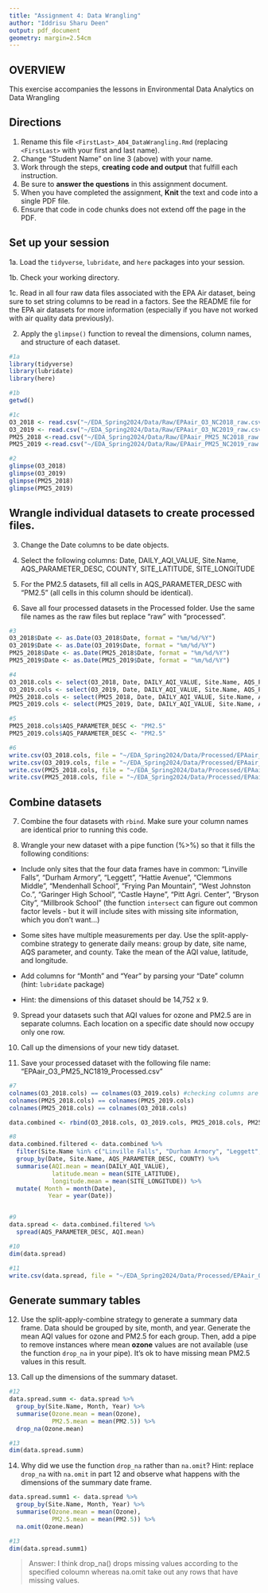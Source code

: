 ```yaml
---
title: "Assignment 4: Data Wrangling"
author: "Iddrisu Sharu Deen"
output: pdf_document
geometry: margin=2.54cm
---
```


## OVERVIEW

This exercise accompanies the lessons in Environmental Data Analytics on Data Wrangling 

## Directions

1. Rename this file `<FirstLast>_A04_DataWrangling.Rmd` (replacing `<FirstLast>` with your first and last name).
2. Change "Student Name" on line 3 (above) with your name.
3. Work through the steps, **creating code and output** that fulfill each instruction.
4. Be sure to **answer the questions** in this assignment document.
5. When you have completed the assignment, **Knit** the text and code into a single PDF file.
6. Ensure that code in code chunks does not extend off the page in the PDF.


## Set up your session 

1a. Load the `tidyverse`,  `lubridate`, and `here` packages into your session.

1b. Check your working directory.

1c. Read in all four raw data files associated with the EPA Air dataset, being sure to set string columns to be read in a factors. See the README file for the EPA air datasets for more information (especially if you have not worked with air quality data previously). 

2. Apply the `glimpse()` function to reveal the dimensions, column names, and structure of each dataset. 

```r
#1a 
library(tidyverse)
library(lubridate)
library(here)

#1b 
getwd()

#1c 
O3_2018 <- read.csv("~/EDA_Spring2024/Data/Raw/EPAair_O3_NC2018_raw.csv", stringsAsFactors = TRUE)
O3_2019 <- read.csv("~/EDA_Spring2024/Data/Raw/EPAair_O3_NC2019_raw.csv", stringsAsFactors = TRUE)
PM25_2018 <-read.csv("~/EDA_Spring2024/Data/Raw/EPAair_PM25_NC2018_raw.csv", stringsAsFactors = TRUE)
PM25_2019 <-read.csv("~/EDA_Spring2024/Data/Raw/EPAair_PM25_NC2019_raw.csv", stringsAsFactors = TRUE)

#2 
glimpse(O3_2018)
glimpse(O3_2019)
glimpse(PM25_2018)
glimpse(PM25_2019)
```


## Wrangle individual datasets to create processed files.

3. Change the Date columns to be date objects.

4. Select the following columns: Date, DAILY_AQI_VALUE, Site.Name, AQS_PARAMETER_DESC, COUNTY, SITE_LATITUDE, SITE_LONGITUDE

5. For the PM2.5 datasets, fill all cells in AQS_PARAMETER_DESC with "PM2.5" (all cells in this column should be identical).

6. Save all four processed datasets in the Processed folder. Use the same file names as the raw files but replace "raw" with "processed".

```r
#3
O3_2018$Date <- as.Date(O3_2018$Date, format = "%m/%d/%Y")
O3_2019$Date <- as.Date(O3_2019$Date, format = "%m/%d/%Y")
PM25_2018$Date <- as.Date(PM25_2018$Date, format = "%m/%d/%Y")
PM25_2019$Date <- as.Date(PM25_2019$Date, format = "%m/%d/%Y")

#4
O3_2018.cols <- select(O3_2018, Date, DAILY_AQI_VALUE, Site.Name, AQS_PARAMETER_DESC, COUNTY, SITE_LATITUDE, SITE_LONGITUDE)
O3_2019.cols <- select(O3_2019, Date, DAILY_AQI_VALUE, Site.Name, AQS_PARAMETER_DESC, COUNTY, SITE_LATITUDE, SITE_LONGITUDE)
PM25_2018.cols <- select(PM25_2018, Date, DAILY_AQI_VALUE, Site.Name, AQS_PARAMETER_DESC, COUNTY, SITE_LATITUDE, SITE_LONGITUDE)
PM25_2019.cols <- select(PM25_2019, Date, DAILY_AQI_VALUE, Site.Name, AQS_PARAMETER_DESC, COUNTY, SITE_LATITUDE, SITE_LONGITUDE)

#5
PM25_2018.cols$AQS_PARAMETER_DESC <- "PM2.5"  
PM25_2019.cols$AQS_PARAMETER_DESC <- "PM2.5" 

#6
write.csv(O3_2018.cols, file = "~/EDA_Spring2024/Data/Processed/EPAair_O3_NC2018_processed.csv")
write.csv(O3_2019.cols, file = "~/EDA_Spring2024/Data/Processed/EPAair_O3_NC2019_processed.csv")
write.csv(PM25_2018.cols, file = "~/EDA_Spring2024/Data/Processed/EPAair_PM25_NC2018_processed.csv")
write.csv(PM25_2018.cols, file = "~/EDA_Spring2024/Data/Processed/EPAair_PM25_NC2019_processed.csv")
```


## Combine datasets

7. Combine the four datasets with `rbind`. Make sure your column names are identical prior to running this code.

8. Wrangle your new dataset with a pipe function (%>%) so that it fills the following conditions: 

  * Include only sites that the four data frames have in common: "Linville Falls", "Durham Armory", "Leggett", "Hattie Avenue", "Clemmons Middle", "Mendenhall School", "Frying Pan Mountain", "West Johnston Co.", "Garinger High School", "Castle Hayne", "Pitt Agri. Center", "Bryson City", "Millbrook School" (the function `intersect` can figure out common factor levels - but it will include sites with missing site information, which you don't want...) 

  * Some sites have multiple measurements per day. Use the split-apply-combine strategy to generate daily means: group by date, site name, AQS parameter, and county. Take the mean of the AQI value, latitude, and longitude.
  
  * Add columns for "Month" and "Year" by parsing your "Date" column (hint: `lubridate` package)
  
  * Hint: the dimensions of this dataset should be 14,752 x 9.

9. Spread your datasets such that AQI values for ozone and PM2.5 are in separate columns. Each location on a specific date should now occupy only one row.

10. Call up the dimensions of your new tidy dataset.

11. Save your processed dataset with the following file name: "EPAair_O3_PM25_NC1819_Processed.csv"

```r
#7 
colnames(O3_2018.cols) == colnames(O3_2019.cols) #checking columns are the same
colnames(PM25_2018.cols) == colnames(PM25_2019.cols) 
colnames(PM25_2018.cols) == colnames(O3_2018.cols)

data.combined <- rbind(O3_2018.cols, O3_2019.cols, PM25_2018.cols, PM25_2019.cols)

#8  
data.combined.filtered <- data.combined %>% 
  filter(Site.Name %in% c("Linville Falls", "Durham Armory", "Leggett", "Hattie Avenue", "Clemmons Middle", "Mendenhall School", "Frying Pan Mountain", "West Johnston Co.", "Garinger High School", "Castle Hayne", "Pitt Agri. Center", "Bryson City", "Millbrook School")) %>%
  group_by(Date, Site.Name, AQS_PARAMETER_DESC, COUNTY) %>%
  summarise(AQI.mean = mean(DAILY_AQI_VALUE), 
            latitude.mean = mean(SITE_LATITUDE),  
            longitude.mean = mean(SITE_LONGITUDE)) %>% 
  mutate( Month = month(Date), 
           Year = year(Date))


#9 
data.spread <- data.combined.filtered %>% 
  spread(AQS_PARAMETER_DESC, AQI.mean)

#10
dim(data.spread)

#11
write.csv(data.spread, file = "~/EDA_Spring2024/Data/Processed/EPAair_O3_PM25_NC1819_Processed.csv")

```


## Generate summary tables

12. Use the split-apply-combine strategy to generate a summary data frame. Data should be grouped by site, month, and year. Generate the mean AQI values for ozone and PM2.5 for each group. Then, add a pipe to remove instances where mean **ozone** values are not available (use the function `drop_na` in your pipe). It's ok to have missing mean PM2.5 values in this result. 

13. Call up the dimensions of the summary dataset.

```r

#12
data.spread.summ <- data.spread %>% 
  group_by(Site.Name, Month, Year) %>% 
  summarise(Ozone.mean = mean(Ozone),
            PM2.5.mean = mean(PM2.5)) %>% 
  drop_na(Ozone.mean)

#13
dim(data.spread.summ)

```

14. Why did we use the function `drop_na` rather than `na.omit`? Hint: replace `drop_na` with `na.omit` in part 12 and observe what happens with the dimensions of the summary date frame.
```r
data.spread.summ1 <- data.spread %>% 
  group_by(Site.Name, Month, Year) %>% 
  summarise(Ozone.mean = mean(Ozone),
            PM2.5.mean = mean(PM2.5)) %>% 
  na.omit(Ozone.mean)

#13
dim(data.spread.summ1)

```
> Answer: I think drop_na() drops missing values according to the specified coloumn whereas na.omit take out any rows that have missing values.
